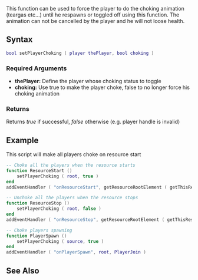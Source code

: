 
{{Server function}}
{{Deprecated|setPedChoking}}

This function can be used to force the player to do the choking animation (teargas etc...) until he respawns or toggled off using this function. The animation can not be cancelled by the player and he will not loose health.

==Syntax== 
<syntaxhighlight lang="lua">
bool setPlayerChoking ( player thePlayer, bool choking )
</syntaxhighlight> 


===Required Arguments=== 
*'''thePlayer:''' Define the player whose choking status to toggle
*'''choking:''' Use true to make the player choke, false to no longer force his choking animation

===Returns===
Returns ''true'' if successful, ''false'' otherwise (e.g. player handle is invalid)

==Example== 
This script will make all players choke on resource start
<syntaxhighlight lang="lua">
-- Choke all the players when the resource starts
function ResourceStart ()
    setPlayerChoking ( root, true )
end
addEventHandler ( "onResourceStart", getResourceRootElement ( getThisResource () ), ResourceStart, true )

-- Unchoke all the players when the resource stops
function ResourceStop ()
    setPlayerChoking ( root, false )
end
addEventHandler ( "onResourceStop", getResourceRootElement ( getThisResource () ), ResourceStop, true )

-- Choke players spawning
function PlayerSpawn ()
    setPlayerChoking ( source, true )
end
addEventHandler ( "onPlayerSpawn", root, PlayerJoin )

</syntaxhighlight>

==See Also==
{{Player functions}}
